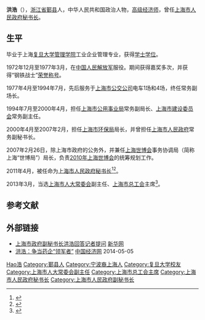 '''洪浩'''（{{bd|1955年|5月|}}），[[浙江省|浙江省]][[鄞县|鄞县]]人，中华人民共和国政治人物，[[高级经济师|高级经济师]]，曾任[[上海市人民政府|上海市人民政府]][[秘书长|秘书长]]。

== 生平 ==
毕业于上海[[复旦大学管理学院|复旦大学管理学院]]工业企业管理专业，获得[[学士|学士]][[学位|学位]]。

1972年12月至1977年3月，在[[中国人民解放军|中国人民解放军]]服役。期间获得嘉奖多次，并获得“钢铁战士”[[荣誉称号|荣誉称号]]。

1977年4月至1994年7月，先后服务于[[上海市公交公司|上海市公交公司]]电车1场和4场，终任常务副场长。

1994年7月至2000年4月，担任[[上海市公用事业局|上海市公用事业局]]常务副局长、[[上海市建设委员会|上海市建设委员会]]常务副主任。

2000年4月至2007年2月，担任[[上海市环保局|上海市环保局]]局长，并曾担任[[上海市人民政府|上海市人民政府]]常务副秘书长。

2007年2月26日，除上海市政府的公务外，并兼任[[中国2010年上海世界博览会|上海世博会]]事务协调局（简称上海“世博局”）局长，负责[[中国2010年上海世界博览会|2010年上海世博会]]的统筹规划工作。

2011年4月，被任命为[[上海市人民政府|上海市人民政府]][[秘书长|秘书长]]<ref name="新浪上海新闻">{{cite web |url=http://sh.sina.com.cn/news/s/2011-04-13/0811179267.html |title=姜平当选上海市副市长 洪浩受任上海市政府秘书长 |publisher=[[新浪网|新浪网]]上海新闻 |date=2011年4月13日 |accessdate=2011年5月16日 |archive-date=2015年6月15日 |archive-url=https://web.archive.org/web/20150615095826/http://sh.sina.com.cn/news/s/2011-04-13/0811179267.html |dead-url=no }}</ref><ref name="上海人大新闻">{{cite web|url=http://www.spcsc.sh.cn/cwhgz/content/2011-05/27/content_73864.htm|title=十三届常委会第二十六次会议任命洪浩为上海市人民政府秘书长|publisher=上海人大公众网|date=2011-05-27|accessdate=2011年5月16日|deadurl=yes|archiveurl=https://web.archive.org/web/20111123071121/http://www.spcsc.sh.cn/cwhgz/content/2011-05/27/content_73864.htm|archivedate=2011年11月23日}}</ref>。

2013年3月，当选[[上海市人大常委会|上海市人大常委会]]副主任、[[上海市总工会|上海市总工会]]主席<ref name="洪浩工会">{{cite web |url=http://news.ifeng.com/mainland/renshi/detail_2013_05/31/25938291_0.shtml |title=洪浩当选上海市总工会主席 |publisher=凤凰网 资讯 |date=2013年5月31日 |accessdate=2013年9月19日 |archive-date=2015年6月14日 |archive-url=https://web.archive.org/web/20150614004509/http://news.ifeng.com/mainland/renshi/detail_2013_05/31/25938291_0.shtml |dead-url=no }}</ref>。

== 参考文献 ==
{{Reflist|2}}

== 外部链接 ==
* [http://news.xinhuanet.com/video/2007-07/31/content_6455025.htm 上海市政府副秘书长洪浩回答记者提问] [[新华网|新华网]]
* [http://finance.ce.cn/rolling/201309/10/t20130910_1459236.shtml 洪浩：争当药企“领军者”]{{Wayback|url=http://finance.ce.cn/rolling/201309/10/t20130910_1459236.shtml |date=20160304141612 }} [[中国经济网|中国经济网]] 2014-05-05

{{中华全国总工会第十六届执行委员会}}

{{Authority control}}
{{DEFAULTSORT:Hong洪浩}}
[[Category:洪姓|Hao浩]]
[[Category:鄞县人|Category:鄞县人]]
[[Category:宁波裔上海人|Category:宁波裔上海人]]
[[Category:复旦大学校友|Category:复旦大学校友]]
[[Category:上海市人大常委会副主任|Category:上海市人大常委会副主任]]
[[Category:上海市总工会主席|Category:上海市总工会主席]]
[[Category:上海市人民政府秘书长|Category:上海市人民政府秘书长]]
[[Category:上海市人民政府副秘书长|Category:上海市人民政府副秘书长]]